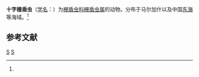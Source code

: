 {{Speciesbox
| taxon = Phractopelta cruciata
| binomial_authority = ([[恩斯特·海克尔|Haeckel]], 1887)<ref name='id8939'>{{cite web| url =http://www.bioinfo.cn/db05/BjdwSpecies.php?action=view&id=8939| title =十字栅盾虫| work =《中国动物物种编目数据库》| publisher =中国科学院微生物研究所| author =中国科学院动物研究所| accessdate =2009-04-16| deadurl =yes| archiveurl =https://web.archive.org/web/20160305005844/http://www.bioinfo.cn/db05/BjdwSpecies.php?action=view&id=8939| archivedate =2016-03-05}}</ref>
}}

'''十字栅盾虫'''（[[学名|学名]]：{{lang|la|''Phractopelta cruciata''}}）为[[栅盾虫科|栅盾虫科]][[栅盾虫属|栅盾虫属]]的动物。分布于马尔加什以及中国[[东海|东海]]等海域。<ref name='id8939'/>

== 参考文献 ==
{{reflist}}

{{放射虫小作品}}
{{Taxonbar}}
[[Category:栅盾虫属|S]]
[[Category:1887年描述的动物|S]]